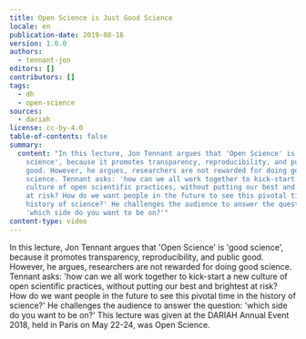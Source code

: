```yaml
---
title: Open Science is Just Good Science
locale: en
publication-date: 2019-08-16
version: 1.0.0
authors:
  - tennant-jon
editors: []
contributors: []
tags:
  - dh
  - open-science
sources:
  - dariah
license: cc-by-4.0
table-of-contents: false
summary:
  content: "In this lecture, Jon Tennant argues that 'Open Science' is 'good
    science', because it promotes transparency, reproducibility, and public
    good. However, he argues, researchers are not rewarded for doing good
    science. Tennant asks: 'how can we all work together to kick-start a new
    culture of open scientific practices, without putting our best and brightest
    at risk? How do we want people in the future to see this pivotal time in the
    history of science?' He challenges the audience to answer the question:
    'which side do you want to be on?'"
content-type: video
---
```

In this lecture, Jon Tennant argues that 'Open Science' is 'good science', because it promotes transparency, reproducibility, and public good. However, he argues, researchers are not rewarded for doing good science. Tennant asks: 'how can we all work together to kick-start a new culture of open scientific practices, without putting our best and brightest at risk? How do we want people in the future to see this pivotal time in the history of science?' He challenges the audience to answer the question: 'which side do you want to be on?' This lecture was given at the DARIAH Annual Event 2018, held in Paris on May 22-24, was Open Science.

<VideoCard provider="youtube" id="UEEcwRUgQu8" title="Open Science is Just Good Science" image="/assets/content/assets/en/resources/hosted/open-science-is-just-good-science/jon-tennant-png" />
